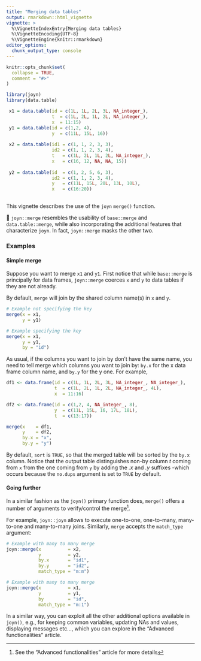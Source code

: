 ```yaml
---
title: "Merging data tables"
output: rmarkdown::html_vignette
vignette: >
  %\VignetteIndexEntry{Merging data tables}
  %\VignetteEncoding{UTF-8}
  %\VignetteEngine{knitr::rmarkdown}
editor_options: 
  chunk_output_type: console
---
```


```r
knitr::opts_chunk$set(
  collapse = TRUE,
  comment = "#>"
)
```

```r

library(joyn)
library(data.table)

 x1 = data.table(id = c(1L, 1L, 2L, 3L, NA_integer_),
                 t  = c(1L, 2L, 1L, 2L, NA_integer_),
                 x  = 11:15)
 y1 = data.table(id = c(1,2, 4),
                 y  = c(11L, 15L, 16))
 
 x2 = data.table(id1 = c(1, 1, 2, 3, 3),
                 id2 = c(1, 1, 2, 3, 4),
                 t   = c(1L, 2L, 1L, 2L, NA_integer_),
                 x   = c(16, 12, NA, NA, 15))
 
 y2 = data.table(id  = c(1, 2, 5, 6, 3),
                 id2 = c(1, 1, 2, 3, 4),
                 y   = c(11L, 15L, 20L, 13L, 10L),
                 x   = c(16:20))
 
```

This vignette describes the use of the `joyn` `merge()` function.

🔀 `joyn::merge` resembles the usability of `base::merge` and `data.table::merge`, while also incorporating the additional features that characterize `joyn`. In fact, `joyn::merge` masks the other two.

### Examples

#### Simple merge

Suppose you want to merge `x1` and `y1`. First notice that while `base::merge` is principally for data frames, `joyn::merge` coerces `x` and `y` to data tables if they are not already.

By default, `merge` will join by the shared column name(s) in `x` and `y`.

```r

# Example not specifying the key
merge(x = x1, 
      y = y1)

# Example specifying the key
merge(x = x1, 
      y = y1,
      by = "id")

```

As usual, if the columns you want to join by don’t have the same name, you need to tell merge which columns you want to join by: `by.x` for the x data frame column name, and `by.y` for the y one. For example,

```r

df1 <- data.frame(id = c(1L, 1L, 2L, 3L, NA_integer_, NA_integer_),
                  t  = c(1L, 2L, 1L, 2L, NA_integer_, 4L),
                  x  = 11:16)

df2 <- data.frame(id = c(1,2, 4, NA_integer_, 8),
                  y  = c(11L, 15L, 16, 17L, 18L),
                  t  = c(13:17))

merge(x    = df1,
      y    = df2,
      by.x = "x",
      by.y = "y")

```

By default, `sort` is `TRUE`, so that the merged table will be sorted by the `by.x` column. Notice that the output table distinguishes non-by column *t* coming from `x` from the one coming from `y` by adding the *.x* and *.y* suffixes -which occurs because the `no.dups` argument is set to `TRUE` by default.

#### Going further

In a similar fashion as the `joyn()` primary function does, `merge()` offers a number of arguments to verify/control the merge[^1].

[^1]: See the "Advanced functionalities" article for more details

For example, `joyn::joyn` allows to execute one-to-one, one-to-many, many-to-one and many-to-many joins. Similarly, `merge` accepts the `match_type` argument:

```r

# Example with many to many merge
joyn::merge(x          = x2,
            y          = y2,
            by.x       = "id1",
            by.y       = "id2",
            match_type = "m:m")

# Example with many to many merge
joyn::merge(x          = x1,
            y          = y1,
            by         = "id",
            match_type = "m:1")


```

In a similar way, you can exploit all the other additional options available in `joyn()`, e.g., for keeping common variables, updating NAs and values, displaying messages etc..., which you can explore in the "Advanced functionalities" article.
